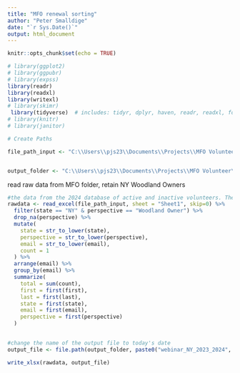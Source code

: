 ```yaml
---
title: "MFO renewal sorting"
author: "Peter Smalldige"
date: "`r Sys.Date()`"
output: html_document
---
```


```r
knitr::opts_chunk$set(echo = TRUE)
```

```r
# library(ggplot2)
# library(ggpubr)
# library(expss)
library(readr)
library(readxl)
library(writexl)
# library(skimr)
 library(tidyverse)  # includes: tidyr, dplyr, haven, readr, readxl, forcats, stringer, ggplot2. See all with tidyverse_packages()
# library(knitr)
# library(janitor)

```


```r
# Create Paths

file_path_input <- "C:\\Users\\pjs23\\Documents\\Projects\\MFO Volunteer\\On-line annual training\\training 2025\\webinar data owners ny 2023 and 2024.xlsx"


output_folder <- "C:\\Users\\pjs23\\Documents\\Projects\\MFO Volunteer\\On-line annual training\\training 2025"

```

read raw data from MFO folder, retain NY Woodland Owners

```r

#the data from the 2024 database of active and inactive volunteers. The list of last year's volunteers.
rawdata <- read_excel(file_path_input, sheet = "Sheet1", skip=0) %>%
  filter(state == "NY" & perspective == "Woodland Owner") %>% 
  drop_na(perspective) %>% 
  mutate(
    state = str_to_lower(state),
    perspective = str_to_lower(perspective),
    email = str_to_lower(email),
    count = 1
  ) %>% 
  arrange(email) %>% 
  group_by(email) %>% 
  summarize(
    total = sum(count),
    first = first(first),
    last = first(last),
    state = first(state),
    email = first(email),
    perspective = first(perspective)
  )
  


```




```r
#change the name of the output file to today's date
output_file <- file.path(output_folder, paste0("webinar_NY_2023_2024", ".xlsx"))

write_xlsx(rawdata, output_file)
           
```

